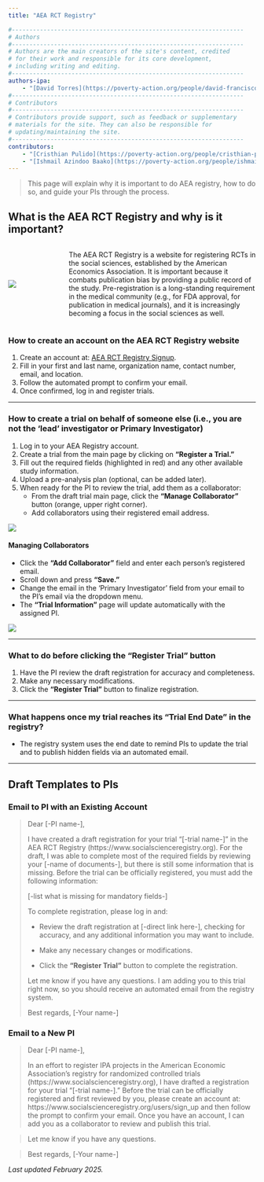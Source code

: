 ```yaml
---
title: "AEA RCT Registry"

#------------------------------------------------------------------
# Authors
#------------------------------------------------------------------
# Authors are the main creators of the site's content, credited
# for their work and responsible for its core development,
# including writing and editing.
#------------------------------------------------------------------
authors-ipa:
    - "[David Torres](https://poverty-action.org/people/david-francisco-torres-leon)"
#------------------------------------------------------------------
# Contributors
#------------------------------------------------------------------
# Contributors provide support, such as feedback or supplementary
# materials for the site. They can also be responsible for
# updating/maintaining the site.
#------------------------------------------------------------------
contributors:
    - "[Cristhian Pulido](https://poverty-action.org/people/cristhian-pulido)"
    - "[Ishmail Azindoo Baako](https://poverty-action.org/people/ishmail-azindoo-baako)"
---
```


> This page will explain why it is important to do AEA registry, how to do so, and guide your PIs through the process.

## What is the AEA RCT Registry and why is it important?

:::: {.columns style="display: flex; align-items: center; column-gap: 2em;"}
::: {.column width="20%"}
![](/assets/images/mmds_aea.png)
:::

::: {.column width="80%"}
The AEA RCT Registry is a website for registering RCTs in the social sciences, established by the American Economics Association. It is important because it combats publication bias by providing a public record of the study. Pre-registration is a long-standing requirement in the medical community (e.g., for FDA approval, for publication in medical journals), and it is increasingly becoming a focus in the social sciences as well.
:::
::::

### How to create an account on the AEA RCT Registry website

1. Create an account at: [AEA RCT Registry Signup](https://www.socialscienceregistry.org/trials/new).
2. Fill in your first and last name, organization name, contact number, email, and location.
3. Follow the automated prompt to confirm your email.
4. Once confirmed, log in and register trials.

---

### How to create a trial on behalf of someone else (i.e., you are not the ‘lead' investigator or Primary Investigator)

1. Log in to your AEA Registry account.
2. Create a trial from the main page by clicking on **"Register a Trial."**
3. Fill out the required fields (highlighted in red) and any other available study information.
4. Upload a pre-analysis plan (optional, can be added later).
5. When ready for the PI to review the trial, add them as a collaborator:
   - From the draft trial main page, click the **"Manage Collaborator"** button (orange, upper right corner).
   - Add collaborators using their registered email address.

![](/assets/images/aea-registry-1.png)

#### Managing Collaborators

- Click the **"Add Collaborator"** field and enter each person's registered email.
- Scroll down and press **"Save."**
- Change the email in the ‘Primary Investigator' field from your email to the PI's email via the dropdown menu.
- The **"Trial Information"** page will update automatically with the assigned PI.

![](/assets/images/aea-registry-2.png)

---

### What to do before clicking the **"Register Trial"** button

1. Have the PI review the draft registration for accuracy and completeness.
2. Make any necessary modifications.
3. Click the **"Register Trial"** button to finalize registration.

---

### What happens once my trial reaches its **"Trial End Date"** in the registry?
- The registry system uses the end date to remind PIs to update the trial and to publish hidden fields via an automated email.

---

## Draft Templates to PIs

### Email to PI with an Existing Account

> Dear [-PI name-],
>
> I have created a draft registration for your trial "[-trial name-]" in the AEA RCT Registry (https://www.socialscienceregistry.org).
> For the draft, I was able to complete most of the required fields by reviewing your [-name of documents-], but there is still some information that is missing. Before the trial can be officially registered, you must add the following information:
>
> [-list what is missing for mandatory fields-]
>
> To complete registration, please log in and:
>
> - Review the draft registration at [-direct link here-], checking for accuracy, and any additional information you may want to include.
>
> - Make any necessary changes or modifications.
>
> - Click the **"Register Trial"** button to complete the registration.
>
> Let me know if you have any questions. I am adding you to this trial right now, so you should receive an automated email from the registry system.
>
> Best regards,
> [-Your name-]

### Email to a New PI

> Dear [-PI name-],
>
> In an effort to register IPA projects in the American Economic Association's registry for randomized controlled trials
> (https://www.socialscienceregistry.org), I have drafted a registration for your trial "[-trial name-]."
> Before the trial can be officially registered and first reviewed by you, please create an account at:
> https://www.socialscienceregistry.org/users/sign_up and then follow the prompt to confirm your email.
> Once you have an account, I can add you as a collaborator to review and publish this trial.

> Let me know if you have any questions.

> Best regards,
> [-Your name-]

*Last updated February 2025.*
